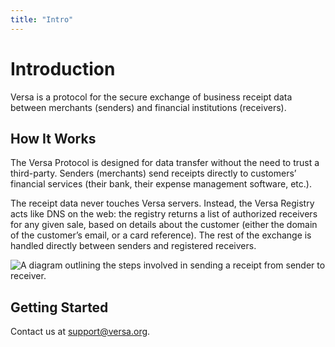 ```yaml
---
title: "Intro"
---
```


# Introduction

Versa is a protocol for the secure exchange of business receipt data between merchants (senders) and financial institutions (receivers).

## How It Works

The Versa Protocol is designed for data transfer without the need to trust a third-party. Senders (merchants) send receipts directly to customers’ financial services (their bank, their expense management software, etc.).

The receipt data never touches Versa servers. Instead, the Versa Registry acts like DNS on the web: the registry returns a list of authorized receivers for any given sale, based on details about the customer (either the domain of the customer’s email, or a card reference). The rest of the exchange is handled directly between senders and registered receivers.

![A diagram outlining the steps involved in sending a receipt from sender to receiver.](https://raw.githubusercontent.com/versa-protocol/docs/main/assets/versa_diagram.svg)

## Getting Started

Contact us at <a href="mailto:support@versa.org">support@versa.org</a>.
